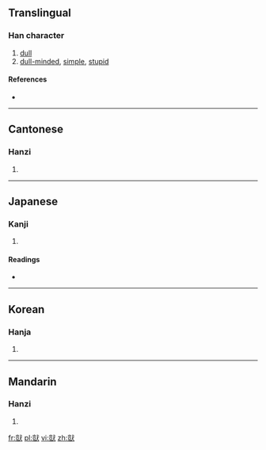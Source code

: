 {{also|呆}}
==Translingual==

===Han character===
{{Han char|rn=94|rad=犬|as=10|sn=13|four=2313<sub>4</sub>|canj=山廿戈大 (UTIK)}}

# [[dull]]
# [[dull-minded]], [[simple]], [[stupid]]

====References====
* {{Han ref|kx=0716.340|dkj=20599|dj=1128.190|hdz=21361.100|uh=7343|ud=29507|bh=E2CA|bd=58058}}

----

==Cantonese==

===Hanzi===
{{yue-hanzi|jyut=|y=daai4, ngoi4}}

# {{defn|Cantonese|sort=犬10}}

----

==Japanese==

===Kanji===
{{ja-kanji|grade=|rs=犬10}}

# {{defn|Japanese|sort=犬10}}

====Readings====
* {{ja-readings|on=[[がい]] (gai)|kun=[[おろか]] (oroka)|nanori=}}

----

==Korean==

===Hanja===
{{ko-hanja|hangeul=애|eumhun=|rv=ae|mr=ae|y=ay}}

# {{defn|Korean|sort=犬10}}

----

==Mandarin==

===Hanzi===
{{cmn-hanzi|pin=[[cāng]] ([[cang1]]), [[dāi]] ([[dai1]])|wg=ts'ang<sup>1</sup>, tai<sup>1</sup>}}

# {{defn|Mandarin|sort=犬10}}

[[fr:獃]]
[[pl:獃]]
[[vi:獃]]
[[zh:獃]]